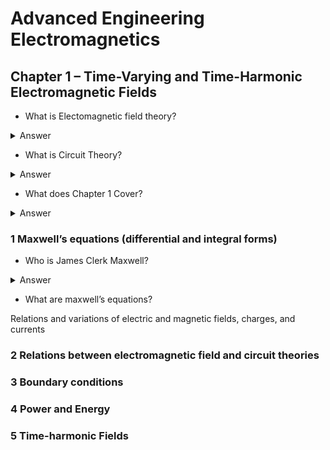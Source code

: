 # Advanced Engineering Electromagnetics {.unnumbered}

## Chapter 1 -- Time-Varying and Time-Harmonic Electromagnetic Fields

* What is Electomagnetic field theory? 

<details>
<summary>Answer</summary>
<!-- type answer below -->
the Study of charges. 
</details>

* What is Circuit Theory?

<details>
<summary>Answer</summary>
<!-- type answer below -->
A special case of electromagnetic theory, when the physical dimensions of the circuit is small compared to the wavelength.
</details>

* What does Chapter 1 Cover? 

<details>
<summary>Answer</summary>
<!-- type answer below -->
* Maxwell's equations (differential and integral forms)
* Relations between electromagnetic field and circuit theories
* Boundary conditions
* Power and Energy
* Time-harmonic Fields
</details>

### 1 Maxwell's equations (differential and integral forms)

* Who is James Clerk Maxwell?

<details>
<summary>Answer</summary>
![James Clerk Maxwell](pics/maxwell.jpg)

A Scottish physicist and mathematician that lived from 1831 to 1879.

[The Father of Modern physics](https://youtu.be/NuWEqE4k230?si=tjKgX9rWm-pI64pF)
</details>

* What are maxwell's equations?

Relations and variations of electric and magnetic fields, charges, and currents



### 2 Relations between electromagnetic field and circuit theories

### 3 Boundary conditions

### 4 Power and Energy

### 5 Time-harmonic Fields


